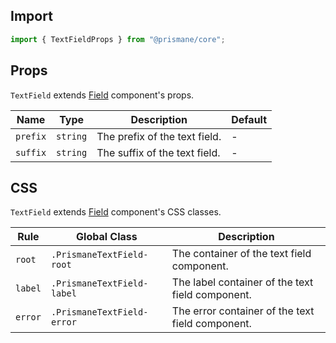 ## Import

```js
import { TextFieldProps } from "@prismane/core";
```

## Props

`TextField` extends [Field](/docs/components-api/field-api) component's props.

| Name     | Type     | Description                   | Default |
| -------- | -------- | ----------------------------- | ------- |
| `prefix` | `string` | The prefix of the text field. | -       |
| `suffix` | `string` | The suffix of the text field. | -       |

## CSS

`TextField` extends [Field](/docs/components-api/field-api) component's CSS classes.

| Rule    | Global Class               | Description                                      |
| ------- | -------------------------- | ------------------------------------------------ |
| `root`  | `.PrismaneTextField-root`  | The container of the text field component.       |
| `label` | `.PrismaneTextField-label` | The label container of the text field component. |
| `error` | `.PrismaneTextField-error` | The error container of the text field component. |

